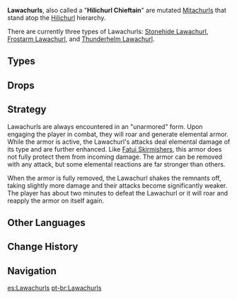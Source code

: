{{Terminology Infobox
|image        = <gallery>
Enemy Stonehide Lawachurl.png|Stonehide
Enemy Frostarm Lawachurl.png|Frostarm
Enemy Thunderhelm Lawachurl.png|Thunderhelm
</gallery>
|type         = Enemy Groups
|type2        = Hilichurls
}}
{{Description|A Mitachurl that has mutated due to an accumulation of a large amount of elements in its body. They are bigger, stronger, and absolutely ferocious.<br />Hilichurls worship no gods and follow no order or discipline. The strongest and the most ferocious one among them is seen as fit to lead the tribe.|[[Adventurer Handbook]]}}
{{Description|These powerful Hilichurls are called "Lawa" by the rest of the tribe, a respectful form of address best translated to mean "king" or "chief". However, Lawa don't actually rule over or lead the tribe at all. Rather, these large loners prefer solitude, avoiding the looks of reverence from the smaller Hilichurls.<br /><br />Adventurers very rarely encounter these gigantic creatures. Still, even the most seasoned adventurers will think twice before going on expeditions into areas where these dangerous Lawas may be roaming.|[[Hilichurl Cultural Customs|Hilichurl Cultural Customs - Vol. 3]]}}
'''Lawachurls''', also called a "'''Hilichurl Chieftain'''" are mutated [[Mitachurls]] that stand atop the [[Hilichurl]] hierarchy.

There are currently three types of Lawachurls: [[Stonehide Lawachurl]], [[Frostarm Lawachurl]], and [[Thunderhelm Lawachurl]].

==Types==
{{Enemies by Category List}}

==Drops==
{{Drops|Lawachurls}}

==Strategy==
Lawachurls are always encountered in an "unarmored" form. Upon engaging the player in combat, they will roar and generate elemental armor. While the armor is active, the Lawachurl's attacks deal elemental damage of its type and are further enhanced. Like [[Fatui Skirmishers]], this armor does not fully protect them from incoming damage. The armor can be removed with any attack, but some elemental reactions are far stronger than others.

When the armor is fully removed, the Lawachurl shakes the remnants off, taking slightly more damage and their attacks become significantly weaker. The player has about two minutes to defeat the Lawachurl or it will roar and reapply the armor on itself again.

==Other Languages==
{{Other Languages
|en      = Hilichurl Chieftan
|zhs     = 丘丘王
|zhs_rm  = Qiūqiū-wáng
|zht     = 丘丘王
|zht_rm  = Qiūqiū-wáng
|zh_tl   = Hill-Hill King
|ja      = ヒルチャール王者
|ja_rm   = Hiruchaaru Ouja
|ja_tl   = Hilichurl King
|ko      = 츄츄왕
|ko_rm   = 
|ko_tl   = 
|es      = Lawachurl
|fr      = Roi Brutocollinus
|fr_tl   = Hilichurl King
|ru      = Лавачурл
|ru_tl   = 
|th      = Hilichurl Chieftain
|vi      = Vua Hilichurl
|vi_tl   =
|de      = Lawachurl
|id      = Hilichurl Chieftan
|pt      = Rei Hilichurl
|pt_tl   = 
}}

==Change History==
{{Change History|1.0}}

==Navigation==
{{Enemy Navbox|Elite}}
[[Category:Lawachurls| ]]

[[es:Lawachurls]]
[[pt-br:Lawachurls]]